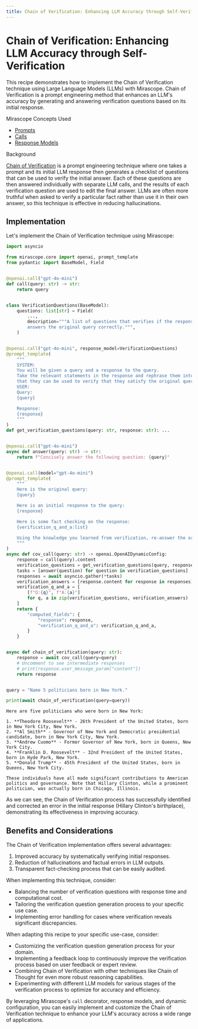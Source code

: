 ```yaml
---
title: Chain of Verification: Enhancing LLM Accuracy through Self-Verification
---
```


# Chain of Verification: Enhancing LLM Accuracy through Self-Verification

This recipe demonstrates how to implement the Chain of Verification technique using Large Language Models (LLMs) with Mirascope. Chain of Verification is a prompt engineering method that enhances an LLM's accuracy by generating and answering verification questions based on its initial response.

<div class="admonition tip">
<p class="admonition-title">Mirascope Concepts Used</p>
<ul>
<li><a href="../../../../learn/prompts/">Prompts</a></li>
<li><a href="../../../../learn/calls/">Calls</a></li>
<li><a href="../../../../learn/response_models/">Response Models</a></li>
</ul>
</div>

<div class="admonition note">
<p class="admonition-title">Background</p>
<p>
<a href="https://arxiv.org/pdf/2309.11495">Chain of Verification</a> is a prompt engineering technique where one takes a prompt and its initial LLM response then generates a checklist of questions that can be used to verify the initial answer. Each of these questions are then answered individually with separate LLM calls, and the results of each verification question are used to edit the final answer. LLMs are often more truthful when asked to verify a particular fact rather than use it in their own answer, so this technique is effective in reducing hallucinations.
</p>
</div>


## Implementation

Let's implement the Chain of Verification technique using Mirascope:







```python
import asyncio

from mirascope.core import openai, prompt_template
from pydantic import BaseModel, Field


@openai.call("gpt-4o-mini")
def call(query: str) -> str:
    return query


class VerificationQuestions(BaseModel):
    questions: list[str] = Field(
        ...,
        description="""A list of questions that verifies if the response
        answers the original query correctly.""",
    )


@openai.call("gpt-4o-mini", response_model=VerificationQuestions)
@prompt_template(
    """
    SYSTEM:
    You will be given a query and a response to the query.
    Take the relevant statements in the response and rephrase them into questions so
    that they can be used to verify that they satisfy the original query.
    USER:
    Query:
    {query}

    Response:
    {response}
    """
)
def get_verification_questions(query: str, response: str): ...


@openai.call("gpt-4o-mini")
async def answer(query: str) -> str:
    return f"Concisely answer the following question: {query}"


@openai.call(model="gpt-4o-mini")
@prompt_template(
    """
    Here is the original query:
    {query}

    Here is an initial response to the query:
    {response}

    Here is some fact checking on the response:
    {verification_q_and_a:list}

    Using the knowledge you learned from verification, re-answer the original query.
    """
)
async def cov_call(query: str) -> openai.OpenAIDynamicConfig:
    response = call(query).content
    verification_questions = get_verification_questions(query, response).questions
    tasks = [answer(question) for question in verification_questions]
    responses = await asyncio.gather(*tasks)
    verification_answers = [response.content for response in responses]
    verification_q_and_a = [
        [f"Q:{q}", f"A:{a}"]
        for q, a in zip(verification_questions, verification_answers)
    ]
    return {
        "computed_fields": {
            "response": response,
            "verification_q_and_a": verification_q_and_a,
        }
    }


async def chain_of_verification(query: str):
    response = await cov_call(query=query)
    # Uncomment to see intermediate responses
    # print(response.user_message_param["content"])
    return response


query = "Name 5 politicians born in New York."

print(await chain_of_verification(query=query))
```

    Here are five politicians who were born in New York:
    
    1. **Theodore Roosevelt** - 26th President of the United States, born in New York City, New York.
    2. **Al Smith** - Governor of New York and Democratic presidential candidate, born in New York City, New York.
    3. **Andrew Cuomo** - Former Governor of New York, born in Queens, New York City.
    4. **Franklin D. Roosevelt** - 32nd President of the United States, born in Hyde Park, New York.
    5. **Donald Trump** - 45th President of the United States, born in Queens, New York City.
    
    These individuals have all made significant contributions to American politics and governance. Note that Hillary Clinton, while a prominent politician, was actually born in Chicago, Illinois.


As we can see, the Chain of Verification process has successfully identified and corrected an error in the initial response (Hillary Clinton's birthplace), demonstrating its effectiveness in improving accuracy.

## Benefits and Considerations

The Chain of Verification implementation offers several advantages:

1. Improved accuracy by systematically verifying initial responses.
2. Reduction of hallucinations and factual errors in LLM outputs.
3. Transparent fact-checking process that can be easily audited.

When implementing this technique, consider:

- Balancing the number of verification questions with response time and computational cost.
- Tailoring the verification question generation process to your specific use case.
- Implementing error handling for cases where verification reveals significant discrepancies.

When adapting this recipe to your specific use-case, consider:

- Customizing the verification question generation process for your domain.
- Implementing a feedback loop to continuously improve the verification process based on user feedback or expert review.
- Combining Chain of Verification with other techniques like Chain of Thought for even more robust reasoning capabilities.
- Experimenting with different LLM models for various stages of the verification process to optimize for accuracy and efficiency.

By leveraging Mirascope's `call` decorator, response models, and dynamic configuration, you can easily implement and customize the Chain of Verification technique to enhance your LLM's accuracy across a wide range of applications.

